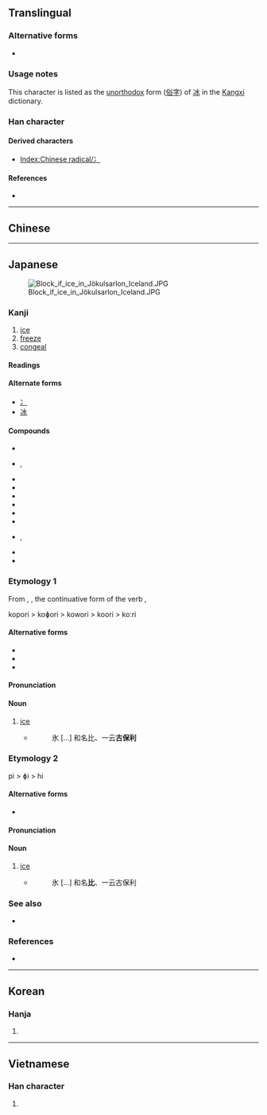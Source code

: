 {{also|冰|永}}
{{character info/new}}
==Translingual==
{{stroke order|strokes=5}}

===Alternative forms===
* {{l|mul|冫}} {{qualifier|when used as a left Chinese radical}}

===Usage notes===
This character is listed as the [[unorthodox]] form ([[俗字]]) of [[冰]] in the [[Kangxi]] dictionary.

===Han character===
{{Han char|rn=85|rad=水|as=01|sn=5|four=32230|canj=IE|ids=⿱水丶}}

====Derived characters====
* [[Index:Chinese radical/冫]]

====References====
* {{Han ref|kx=0603.030|dkj=17087|dj=0996.030|hdz=31546.040|uh=6C37|ud=27703}}

----

==Chinese==
{{zh-see|冰|v}}

----

==Japanese==
[[Image:Block if ice in Jökulsarlon Iceland.JPG|thumb|right]]

===Kanji===
{{ja-kanji|grade=3|rs=水01}}

# [[ice]]
# [[freeze]]
# [[congeal]]

====Readings====
{{ja-readings
|goon=ひょう<ひよう
|kanon=ひょう<ひよう
|kun=こお-り<こほ-り, こおり-<こほり-, こお-る<こほ-る, ひ-
|nanori=きよ, すい
}}
====Alternate forms====
* [[冫#Japanese|冫]]
* [[冰#Japanese|冰]]

====Compounds====
* {{ja-r|氷%屋|こおり%や|ice shop}}
* {{ja-r|薄%氷|はく%ひょう}}, {{ja-r|薄%氷|うす%ごおり|thin ice}}
* {{ja-r|氷%雨|ひ%さめ|frozen rain}}
* {{ja-r|氷%室|ひ%むろ|ice house}}
* {{ja-r|氷%海|ひょう%かい|icy waters}}
* {{ja-r|氷%河|ひょう%が|[[glacier]]}}
* {{ja-r|氷%山|ひょう%ざん|[[iceberg]]}}
* {{ja-r|氷%雪|ひょう%せつ|ice and snow}}
* {{ja-r|氷%柱|ひょう%ちゅう}}, {{ja-r|氷柱|つらら|[[icicle]]}}
* {{ja-r|氷%点|ひょう%てん|[[freezing point]]}}
* {{ja-r|流%氷|りゅう%ひょう|[[drift ice]]}}

<!-- You can [http://web.mit.edu/jpnet/ji/data/sound/koori.au hear] it pronunced. ''(need *.au file player)''-->

===Etymology 1===
{{ja-kanjitab|こお|o1=り|yomi=k}}
{{ja-kanjitab|こおり|yomi=k}}
From {{m|ja|凍り}}, {{m|ja|氷り|tr=kōri||[[freezing]]}}, the continuative form of the verb {{m|ja|凍る}}, {{m|ja|氷る|tr=kōru||to [[freeze]]}}

kopori > koɸori > kowori > koori > koːri

====Alternative forms====
* {{ja-l|氷り}}
* {{ja-l|凍り}}
* {{ja-l|凍}}

====Pronunciation====
{{ja-pron|acc=0|y=k|こおり}}

====Noun====
{{ja-noun|こおり|hhira=こほり}}

# [[ice]]
#* {{RQ:Wamyō Ruijushō|1|46}}
#*: 氷 [...] 和名比、一云'''古保利'''

===Etymology 2===
{{ja-kanjitab|ひ|yomi=k}}
{{rfe|ja}}
pi > ɸi > hi

====Alternative forms====
* {{ja-l|冰}}

====Pronunciation====
{{ja-pron|ひ|y=k}}

====Noun====
{{ja-noun|ひ}}

# [[ice]]
#* {{RQ:Wamyō Ruijushō|1|46}}
#*: 氷 [...] 和名'''比'''、一云古保利

===See also===
* {{l|ja|アイス|tr=aisu}}

===References===
{{ja-kref
|ku=4125
|shift=9558
|jis=4939
|euc=C9B9
|skip=1-2-3
|freq=1450
|nelson=131
|newnelson=3032
|halpern=39
|kld=24
|heisig=131
|tuttle=3a1.2
}}
* {{R:Wamyō Ruijushō}}

{{cln|ja|words with multiple readings}}
{{cln|ja|basic words|sort=こおり}}

----

==Korean==

===Hanja===
{{ko-hanja|hangeul=빙|eumhun=|rv=bing|mr=ping|y=ping}}

# {{defn|lang=ko|sort=水01}}

----

==Vietnamese==

===Han character===
{{vi-hantu|[[băn]], [[băng]], [[phăng]]|rs=水01}}

# {{defn|lang=vi}}